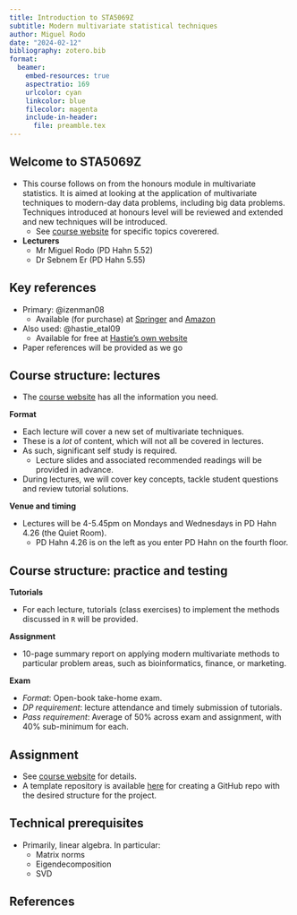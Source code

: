 ```yaml
---
title: Introduction to STA5069Z
subtitle: Modern multivariate statistical techniques
author: Miguel Rodo
date: "2024-02-12"
bibliography: zotero.bib
format:
  beamer:
    embed-resources: true
    aspectratio: 169
    urlcolor: cyan
    linkcolor: blue
    filecolor: magenta
    include-in-header:
      file: preamble.tex
---
```


## Welcome to STA5069Z

- This course follows on from the honours module in multivariate statistics. It is aimed at looking at the application of multivariate techniques to modern-day data problems, including big data problems. Techniques introduced at honours level will be reviewed and extended and new techniques will be introduced.
  - See [course website](https://sebnemer.github.io/english/courses/multivariate/) for specific topics coverered.

- **Lecturers**
  - Mr Miguel Rodo (PD Hahn 5.52)
  - Dr Sebnem Er (PD Hahn 5.55)

## Key references

- Primary: @izenman08
  - Available (for purchase) at [Springer](https://www.springer.com/gp/book/9780387781884) and [Amazon](https://www.amazon.com/Modern-Multivariate-Statistical-Techniques-Classification/dp/0387781889)
- Also used: @hastie_etal09
  - Available for free at [Hastie's own website](https://hastie.su.domains/ElemStatLearn/)
- Paper references will be provided as we go

## Course structure: lectures

- The [course website](https://sebnemer.github.io/english/courses/multivariate/) has all the information you need.

**Format**

- Each lecture will cover a new set of multivariate techniques.
- These is a *lot* of content, which will not all be covered in lectures.
- As such, significant self study is required.
  - Lecture slides and associated recommended readings will be provided in advance.
- During lectures, we will cover key concepts, tackle student questions and review tutorial solutions.

**Venue and timing**

- Lectures will be 4-5.45pm on Mondays and Wednesdays in PD Hahn 4.26 (the Quiet Room).
  - PD Hahn 4.26  is on the left as you enter PD Hahn on the fourth floor.

## Course structure: practice and testing

**Tutorials**

- For each lecture, tutorials (class exercises) to implement the methods discussed in `R` will be provided.

**Assignment**

- 10-page summary report on applying modern multivariate methods to particular problem areas, such as bioinformatics, finance, or marketing.

**Exam**

- *Format*: Open-book take-home exam.
- *DP requirement*: lecture attendance and timely submission of tutorials.
- *Pass requirement*: Average of 50% across exam and assignment, with 40% sub-minimum for each.

## Assignment

- See [course website](https://sebnemer.github.io/english/courses/multivariate/assignment-description.html) for details.
- A template repository is available [here](https://github.com/MiguelRodo/Template24STA5069Z) for creating a GitHub repo with the desired structure for the project.

## Technical prerequisites

- Primarily, linear algebra. In particular:
  - Matrix norms
  - Eigendecomposition
  - SVD

## References
